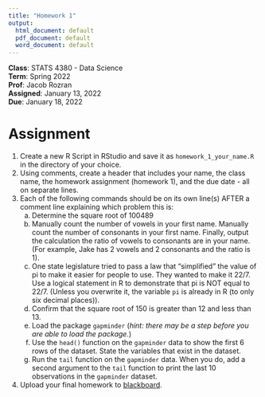 ```yaml
---
title: "Homework 1"
output:
  html_document: default
  pdf_document: default
  word_document: default
---
```


**Class**:      STATS 4380 - Data Science  
**Term**:       Spring 2022   
**Prof**:       Jacob Rozran  
**Assigned**:   January 13, 2022  
**Due**:        January 18, 2022

# Assignment

1. Create a new R Script in RStudio and save it as `homework_1_your_name.R` in 
the directory of your choice.
2. Using comments, create a header that includes your name, the class name, 
the homework assignment (homework 1), and the due date - all on separate lines.
3. Each of the following commands should be on its own line(s) AFTER a comment 
line explaining which problem this is:
    a. Determine the square root of 100489
    b. Manually count the number of vowels in your first name. Manually count 
    the number of consonants in your first name. Finally, output the calculation 
    the ratio of vowels to consonants are in your name. (For example, Jake has 
    2 vowels and 2 consonants and the ratio is 1).
    c. One state legislature tried to pass a law that "simplified" the value of 
    pi to make it easier for people to use. They wanted to make it 22/7. Use a 
    logical statement in R to demonstrate that pi is NOT equal to 22/7. (Unless 
    you overwrite it, the variable `pi` is already in R (to only six decimal 
    places)).
    d. Confirm that the square root of 150 is greater than 12 and less than 13.
    e. Load the package `gapminder` (*hint: there may be a step before you are *
    *able to load the package.*)
    f. Use the `head()` function on the `gapminder` data to show the first 6 
    rows of the dataset. State the variables that exist in the dataset.
    g. Run the `tail` function on the `gapminder` data. When you do, add a 
    second argument to the `tail` function to print the last 10 observations in 
    the `gapminder` dataset.
4. Upload your final homework to 
[blackboard](https://elearning.villanova.edu/webapps/assignment/uploadAssignment?content_id=_3688558_1&course_id=_149420_1&group_id=&mode=cpview).